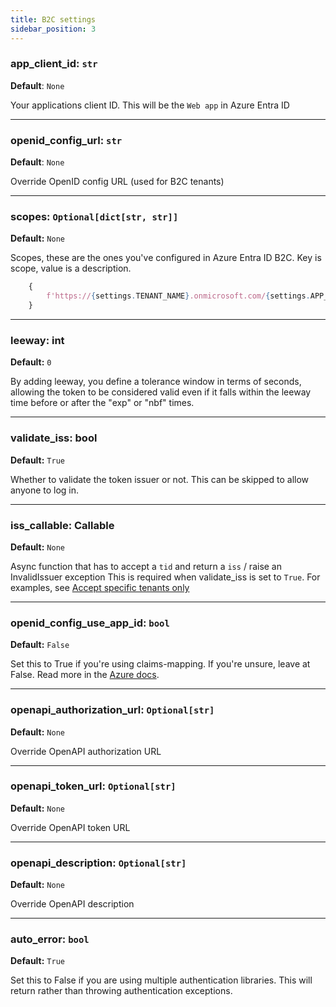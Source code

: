 ```yaml
---
title: B2C settings
sidebar_position: 3
---
```


### app_client_id: `str`
**Default**: `None`

Your applications client ID. This will be the `Web app` in Azure Entra ID

-----------------

### openid_config_url: `str`
**Default**: `None`

Override OpenID config URL (used for B2C tenants)

-----------------

### scopes: `Optional[dict[str, str]]`
**Default:** `None`

Scopes, these are the ones you've configured in Azure Entra ID B2C. Key is scope, value is a description.

```python
    {
        f'https://{settings.TENANT_NAME}.onmicrosoft.com/{settings.APP_CLIENT_ID}/user_impersonation': 'user_impersonation'
    }
```

-----------------

### leeway: int
**Default:** `0`

By adding leeway, you define a tolerance window in terms of seconds, allowing the token to be
considered valid even if it falls within the leeway time before or after the "exp" or "nbf" times.

-----------------

### validate_iss: bool
**Default:** `True`

Whether to validate the token issuer or not. This can be skipped to allow anyone to log in.

-----------------

### iss_callable: Callable
**Default:** `None`

Async function that has to accept a `tid` and return a `iss` / raise an InvalidIssuer exception
This is required when validate_iss is set to `True`. For examples, see
[Accept specific tenants only](../multi-tenant/accept_specific_tenants_only)

-----------------

### openid_config_use_app_id: `bool`
**Default:** `False`

Set this to True if you're using claims-mapping. If you're unsure, leave at False. Read more in the
[Azure docs](https://docs.microsoft.com/en-us/azure/active-directory/develop/v2-protocols-oidc#sample-response).

-----------------


### openapi_authorization_url: `Optional[str]`
**Default:** `None`

Override OpenAPI authorization URL

-----------------

### openapi_token_url: `Optional[str]`
**Default:** `None`

Override OpenAPI token URL

-----------------

### openapi_description: `Optional[str]`
**Default:** `None`

Override OpenAPI description

-----------------

### auto_error: `bool`
**Default:** `True`

Set this to False if you are using multiple authentication libraries.  This will return rather than
throwing authentication exceptions.
